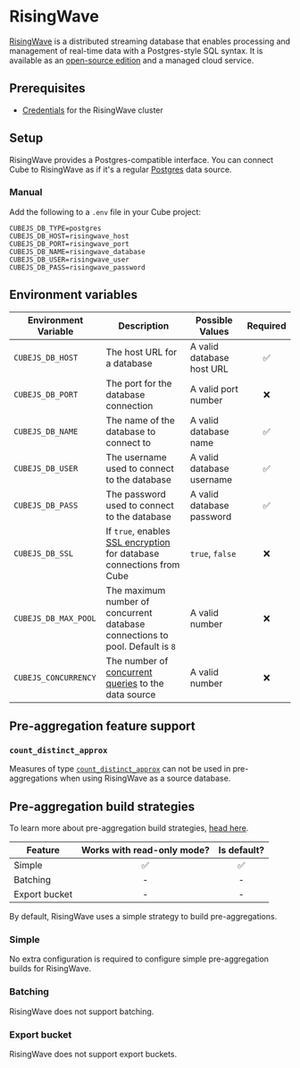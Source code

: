 # RisingWave

[RisingWave](https://risingwave.com) is a distributed streaming database that enables
processing and management of real-time data with a Postgres-style SQL syntax. It is
available as an [open-source edition](https://github.com/risingwavelabs/risingwave)
and a managed cloud service.

## Prerequisites

- [Credentials](https://docs.risingwave.com/docs/current/risingwave-docker-compose/#connect-to-risingwave) for the RisingWave cluster

## Setup

RisingWave provides a Postgres-compatible interface. You can connect Cube to RisingWave
as if it's a regular [Postgres][ref-postgres] data source.

### Manual

Add the following to a `.env` file in your Cube project:

```dotenv
CUBEJS_DB_TYPE=postgres
CUBEJS_DB_HOST=risingwave_host
CUBEJS_DB_PORT=risingwave_port
CUBEJS_DB_NAME=risingwave_database
CUBEJS_DB_USER=risingwave_user
CUBEJS_DB_PASS=risingwave_password
```

## Environment variables

| Environment Variable | Description                                                                         | Possible Values           | Required |
| -------------------- | ----------------------------------------------------------------------------------- | ------------------------- | :------: |
| `CUBEJS_DB_HOST`     | The host URL for a database                                                         | A valid database host URL |    ✅    |
| `CUBEJS_DB_PORT`     | The port for the database connection                                                | A valid port number       |    ❌    |
| `CUBEJS_DB_NAME`     | The name of the database to connect to                                              | A valid database name     |    ✅    |
| `CUBEJS_DB_USER`     | The username used to connect to the database                                        | A valid database username |    ✅    |
| `CUBEJS_DB_PASS`     | The password used to connect to the database                                        | A valid database password |    ✅    |
| `CUBEJS_DB_SSL`      | If `true`, enables [SSL encryption](https://docs.risingwave.com/docs/current/secure-connections-with-ssl-tls/) for database connections from Cube | `true`, `false`           |    ❌    |
| `CUBEJS_DB_MAX_POOL` | The maximum number of concurrent database connections to pool. Default is `8`       | A valid number            |    ❌    |
| `CUBEJS_CONCURRENCY` | The number of [concurrent queries][ref-data-source-concurrency] to the data source | A valid number |    ❌    |

[ref-data-source-concurrency]: /product/configuration/concurrency#data-source-concurrency

## Pre-aggregation feature support

### `count_distinct_approx`

Measures of type
[`count_distinct_approx`][ref-schema-ref-types-formats-countdistinctapprox] can
not be used in pre-aggregations when using RisingWave as a source database.

## Pre-aggregation build strategies

<InfoBox>

To learn more about pre-aggregation build strategies, [head
here][ref-caching-using-preaggs-build-strats].

</InfoBox>

| Feature       | Works with read-only mode? | Is default? |
| ------------- | :------------------------: | :---------: |
| Simple        |             ✅             |     ✅      |
| Batching      |             -              |      -      |
| Export bucket |             -              |      -      |

By default, RisingWave uses a simple strategy to build pre-aggregations.

### Simple

No extra configuration is required to configure simple pre-aggregation builds
for RisingWave.

### Batching

RisingWave does not support batching.

### Export bucket

RisingWave does not support export buckets.


[ref-postgres]: /product/configuration/data-sources/postgres
[ref-caching-using-preaggs-build-strats]: /product/caching/using-pre-aggregations#pre-aggregation-build-strategies
[ref-schema-ref-types-formats-countdistinctapprox]: /product/data-modeling/reference/types-and-formats#count_distinct_approx